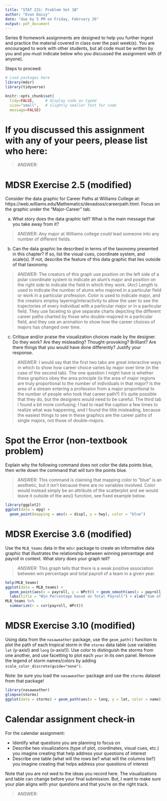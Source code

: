 ```yaml
---
title: "STAT 231: Problem Set 1B"
author: "Evan Daisy"
date: "due by 5 PM on Friday, February 26"
output: pdf_document
---
```


Series B homework assignments are designed to help you further ingest and practice the material covered in class over the past week(s).  You are encouraged to work with other students, but all code must be written by you and you must indicate below who you discussed the assignment with (if anyone).  

Steps to proceed:

\begin{enumerate}
\item In RStudio, go to File > Open Project, navigate to the folder with the course-content repo, select the course-content project (course-content.Rproj), and click "Open" 
\item Pull the course-content repo (e.g. using the blue-ish down arrow in the Git tab in upper right window)
\item Copy ps1B.Rmd from the course repo to your repo (see page 6 of the GitHub Classroom Guide for Stat231 if needed)
\item Close the course-content repo project in RStudio
\item Open YOUR repo project in RStudio
\item In the ps1B.Rmd file in YOUR repo, replace "YOUR NAME HERE" with your name
\item Add in your responses, committing and pushing to YOUR repo in appropriate places along the way
\item Run "Knit PDF" 
\item Upload the pdf to Gradescope.  Don't forget to select which of your pages are associated with each problem.  \textit{You will not get credit for work on unassigned pages (e.g., if you only selected the first page but your solution spans two pages, you would lose points for any part on the second page that the grader can't see).} 
\end{enumerate}

```r
# Load packages here 
library(mdsr)   
library(tidyverse)

knitr::opts_chunk$set(
  tidy=FALSE,     # display code as typed
  size="small",   # slightly smaller font for code
  message=FALSE)   
```

\newpage 

# If you discussed this assignment with any of your peers, please list who here:

> ANSWER:



\newpage
# MDSR Exercise 2.5 (modified)

Consider the data graphic for Career Paths at Williams College at: https://web.williams.edu/Mathematics/devadoss/careerpath.html.  Focus on the graphic under the "Major-Career" tab.

a. What story does the data graphic tell?  What is the main message that you take away from it?

> ANSWER: Any major at Williams college could lead someone into any number of different fields.

b. Can the data graphic be described in terms of the taxonomy presented in this chapter?  If so, list the visual cues, coordinate system, and scale(s).  If not, describe the feature of this data graphic that lies outside of that taxonomy.

> ANSWER: The creators of this graph use position on the left side of a polar coordinate system to indicate an alum's major and position on the right side to indicate the field in which they work. (Arc) Length is used to indicate the number of alums who majored in a particular field or work in a particular profession. Color is used to indicate major, and the creators employ layering/interactivity to allow the user to see the trajectories of every individual with a particular major or in a particular field. They use faceting to give separate charts depicting the different career paths charted by those who double-majored in a particular field, and they use an animation to show how the career choices of majors has changed over time.

c. Critique and/or praise the visualization choices made by the designer.  Do they work? Are they misleading?  Thought-provoking?  Brilliant?  Are there things that you would have done differently?  Justify your response.

> ANSWER: I would say that the first two tabs are great interactive ways in which to show how career choice varies by major over time (in the case of the second tab). The one question I might have is whether these graphics obey the area principle (is the area of major regions are truly proportional to the number of individuals in that major? Is the area of a stream entering a profession from a major proportional to the number of people who took that career path?) It's quite possible that they do, but the designers would need to be careful. The third tab I found a bit more confusing; I had to read the caption a few times to realize what was happening, and I found the title misleading, because the easiest things to see in these graphics are the career paths of single majors, not those of double-majors.


\newpage
# Spot the Error (non-textbook problem)

Explain why the following command does not color the data points blue, then write down the command that will turn the points blue.

> ANSWER: This command is claiming that mapping color to "blue" is an aesthetic, but it isn't because there are no variables involved. Color would instead simply be an attribute of the scatterplot and we would leave it outside of the aes() function, see fixed example below.

```r
library(ggplot2)
ggplot(data = mpg) + 
  geom_point(mapping = aes(x = displ, y = hwy), color = "blue")
```


\newpage
# MDSR Exercise 3.6 (modified)

Use the `MLB_teams` data in the `mdsr` package to create an informative data graphic that illustrates the relationship between winning percentage and payroll in context. What story does your graph tell?

> ANSWER: This graph tells that there is a weak positive association between win percentage and total payroll of a team in a given year.

```r
help(MLB_teams)
ggplot(data = MLB_teams) + 
  geom_point(aes(x = payroll, y = WPct)) + geom_smooth(aes(x = payroll, y = WPct), method = "loess", se = FALSE) +
  labs(title = "Win Percentage based on Total Payroll") + xlab("Sum of Player Salaries ($)") + ylab("Percentage of Games Won")
MLB_teams %>%
  summarize(r = cor(payroll, WPct))
```


\newpage
# MDSR Exercise 3.10 (modified)

Using data from the `nasaweather` package, use the `geom_path()` function to plot the path of each tropical storm in the `storms` data table (use variables `lat` (y-axis!) and `long` (x-axis!)).  Use color to distinguish the storms from one another, and use facetting to plot each `year` in its own panel.  Remove the legend of storm names/colors by adding `scale_color_discrete(guide="none")`. 

Note: be sure you load the `nasaweather` package and use the `storms` dataset from that package!

```r
library(nasaweather)
glimpse(storms)
ggplot(data = storms) + geom_path(aes(x = long, y = lat, color = name)) + scale_color_discrete(guide="none") + facet_wrap(~year, nrow = 2)
```


\newpage
# Calendar assignment check-in

For the calendar assignment:

- Identify what questions you are planning to focus on
- Describe two visualizations (type of plot, coordinates, visual cues, etc.) you imagine creating that help address your questions of interest 
- Describe one table (what will the rows be?  what will the columns be?) you imagine creating that helps address your questions of interest

Note that you are not wed to the ideas you record here.  The visualizations and table can change before your final submission.  But, I want to make sure your plan aligns with your questions and that you're on the right track.

> ANSWER:

 